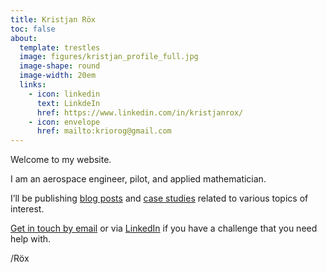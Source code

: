 ```yaml
---
title: Kristjan Röx
toc: false
about:
  template: trestles
  image: figures/kristjan_profile_full.jpg
  image-shape: round
  image-width: 20em
  links:
    - icon: linkedin
      text: LinkdeIn
      href: https://www.linkedin.com/in/kristjanrox/
    - icon: envelope
      href: mailto:kriorog@gmail.com
---
```


Welcome to my website.

I am an aerospace engineer, pilot, and applied mathematician.

I'll be publishing [blog posts](blog.qmd) and [case studies](case_studies.qml) related to various topics of interest.

[Get in touch by email](mailto:kriorog@gmail.com) or via [LinkedIn](www.linkedin.com/in/kristjanrox) if you have a challenge that you need help with.

/Röx
